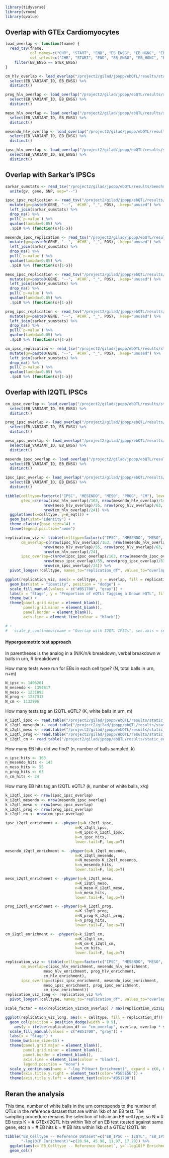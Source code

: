 ```r
library(tidyverse)
library(vroom)
library(qvalue)
```

## Overlap with GTEx Cardiomyocytes
```r
load_overlap <- function(fname) {
  read_tsv(fname, 
           col_names=c("CHR", "START", "END", "EB_ENSG", "EB_HGNC", "EB_VARIANT_ID", "GTEX_CHR", "GTEX_START", "GTEX_END", "GTEX_ENSG", "GTEX_REF", "GTEX_ALT"),
           col_select=c("CHR", "START", "END", "EB_ENSG", "EB_HGNC", "EB_VARIANT_ID", "GTEX_ENSG")) %>%
    filter(EB_ENSG == GTEX_ENSG)
}
```


```r
cm_hlv_overlap <- load_overlap("/project2/gilad/jpopp/ebQTL/results/static_eqtl_followup/eb_cmstages/pseudobulk_tmm/basic/CM/8pcs/eqtl_overlap.Heart_Left_Ventricle.bed") %>%
  select(EB_VARIANT_ID, EB_ENSG) %>%
  distinct()

prog_hlv_overlap <- load_overlap("/project2/gilad/jpopp/ebQTL/results/static_eqtl_followup/eb_cmstages/pseudobulk_tmm/basic/PROG/8pcs/eqtl_overlap.Heart_Left_Ventricle.bed") %>%
  select(EB_VARIANT_ID, EB_ENSG) %>%
  distinct()

meso_hlv_overlap <- load_overlap("/project2/gilad/jpopp/ebQTL/results/static_eqtl_followup/eb_cmstages/pseudobulk_tmm/basic/MESO/8pcs/eqtl_overlap.Heart_Left_Ventricle.bed") %>%
  select(EB_VARIANT_ID, EB_ENSG) %>%
  distinct()

mesendo_hlv_overlap <- load_overlap("/project2/gilad/jpopp/ebQTL/results/static_eqtl_followup/eb_cmstages/pseudobulk_tmm/basic/MESENDO/8pcs/eqtl_overlap.Heart_Left_Ventricle.bed") %>%
  select(EB_VARIANT_ID, EB_ENSG) %>%
  distinct()

ipsc_hlv_overlap <- load_overlap("/project2/gilad/jpopp/ebQTL/results/static_eqtl_followup/eb_cmstages/pseudobulk_tmm/basic/IPSC/8pcs/eqtl_overlap.Heart_Left_Ventricle.bed") %>%
  select(EB_VARIANT_ID, EB_ENSG) %>%
  distinct()
```

## Overlap with Sarkar's IPSCs
```r
sarkar_sumstats <- read_tsv("/project2/gilad/jpopp/ebQTL/results/benchmark_static_qtl_calling/vqtl_ipsc/pseudobulk_tmm/basic/IPSC/8pcs/matrixeqtl_homoscedastic.cis_qtl_pairs.all.tsv") %>%
  unite(gv, gene, SNP, sep="--")
```

```r
ipsc_ipsc_replication <- read_tsv("/project2/gilad/jpopp/ebQTL/results/static_qtl_calling/eb_cmstages/pseudobulk_tmm/basic/IPSC/8pcs/tensorqtl_permutations.sighits.pos") %>%
  mutate(gv=paste0(GENE, "--", `#CHR`, "_", POS), .keep="unused") %>%
  left_join(sarkar_sumstats) %>%
  drop_na() %>%
  pull(`p-value`) %>%
  qvalue(lambda=0.85) %>%
  .$pi0 %>% (function(x){1-x})

mesendo_ipsc_replication <- read_tsv("/project2/gilad/jpopp/ebQTL/results/static_qtl_calling/eb_cmstages/pseudobulk_tmm/basic/MESENDO/8pcs/tensorqtl_permutations.sighits.pos") %>%
  mutate(gv=paste0(GENE, "--", `#CHR`, "_", POS), .keep="unused") %>%
  left_join(sarkar_sumstats) %>%
  drop_na() %>%
  pull(`p-value`) %>%
  qvalue(lambda=0.85) %>%
  .$pi0 %>% (function(x){1-x})

meso_ipsc_replication <- read_tsv("/project2/gilad/jpopp/ebQTL/results/static_qtl_calling/eb_cmstages/pseudobulk_tmm/basic/MESO/8pcs/tensorqtl_permutations.sighits.pos") %>%
  mutate(gv=paste0(GENE, "--", `#CHR`, "_", POS), .keep="unused") %>%
  left_join(sarkar_sumstats) %>%
  drop_na() %>%
  pull(`p-value`) %>%
  qvalue(lambda=0.85) %>%
  .$pi0 %>% (function(x){1-x})

prog_ipsc_replication <- read_tsv("/project2/gilad/jpopp/ebQTL/results/static_qtl_calling/eb_cmstages/pseudobulk_tmm/basic/PROG/8pcs/tensorqtl_permutations.sighits.pos") %>%
  mutate(gv=paste0(GENE, "--", `#CHR`, "_", POS), .keep="unused") %>%
  left_join(sarkar_sumstats) %>%
  drop_na() %>%
  pull(`p-value`) %>%
  qvalue(lambda=0.85) %>%
  .$pi0 %>% (function(x){1-x})

cm_ipsc_replication <- read_tsv("/project2/gilad/jpopp/ebQTL/results/static_qtl_calling/eb_cmstages/pseudobulk_tmm/basic/CM/8pcs/tensorqtl_permutations.sighits.pos") %>%
  mutate(gv=paste0(GENE, "--", `#CHR`, "_", POS), .keep="unused") %>%
  left_join(sarkar_sumstats) %>%
  drop_na() %>%
  pull(`p-value`) %>%
  qvalue(lambda=0.85) %>%
  .$pi0 %>% (function(x){1-x})
```

## Overlap with I2QTL IPSCs
```r
cm_ipsc_overlap <- load_overlap("/project2/gilad/jpopp/ebQTL/results/static_eqtl_followup/eb_cmstages/pseudobulk_tmm/basic/CM/8pcs/eqtl_overlap.I2QTL_IPSC_hg38.bed") %>%
  select(EB_VARIANT_ID, EB_ENSG) %>%
  distinct()

prog_ipsc_overlap <- load_overlap("/project2/gilad/jpopp/ebQTL/results/static_eqtl_followup/eb_cmstages/pseudobulk_tmm/basic/PROG/8pcs/eqtl_overlap.I2QTL_IPSC_hg38.bed") %>%
  select(EB_VARIANT_ID, EB_ENSG) %>%
  distinct()

meso_ipsc_overlap <- load_overlap("/project2/gilad/jpopp/ebQTL/results/static_eqtl_followup/eb_cmstages/pseudobulk_tmm/basic/MESO/8pcs/eqtl_overlap.I2QTL_IPSC_hg38.bed") %>%
  select(EB_VARIANT_ID, EB_ENSG) %>%
  distinct()

mesendo_ipsc_overlap <- load_overlap("/project2/gilad/jpopp/ebQTL/results/static_eqtl_followup/eb_cmstages/pseudobulk_tmm/basic/MESENDO/8pcs/eqtl_overlap.I2QTL_IPSC_hg38.bed") %>%
  select(EB_VARIANT_ID, EB_ENSG) %>%
  distinct()

ipsc_ipsc_overlap <- load_overlap("/project2/gilad/jpopp/ebQTL/results/static_eqtl_followup/eb_cmstages/pseudobulk_tmm/basic/IPSC/8pcs/eqtl_overlap.I2QTL_IPSC_hg38.bed") %>%
  select(EB_VARIANT_ID, EB_ENSG) %>%
  distinct()
```

```r
tibble(celltype=factor(c("IPSC", "MESENDO", "MESO", "PROG", "CM"), levels=c("IPSC", "MESENDO", "MESO", "PROG", "CM")),
       gtex_=c(nrow(ipsc_hlv_overlap)/163, nrow(mesendo_hlv_overlap)/143,
                 nrow(meso_hlv_overlap)/55, nrow(prog_hlv_overlap)/63,
                 nrow(cm_hlv_overlap)/24)) %>%
  ggplot(aes(x=celltype, y=n_eqtl)) +
  geom_bar(stat="identity") + 
  theme_classic(base_size=14) +
  theme(legend.position="none")
```

```r
replication_viz <- tibble(celltype=factor(c("IPSC", "MESENDO", "MESO", "PROG", "CM"), levels=c("IPSC", "MESENDO", "MESO", "PROG", "CM")),
       cm_overlap=c(nrow(ipsc_hlv_overlap)/163, nrow(mesendo_hlv_overlap)/143,
                 nrow(meso_hlv_overlap)/55, nrow(prog_hlv_overlap)/63,
                 nrow(cm_hlv_overlap)/24),
       ipsc_overlap=c(nrow(ipsc_ipsc_overlap)/163, nrow(mesendo_ipsc_overlap)/143,
                 nrow(meso_ipsc_overlap)/55, nrow(prog_ipsc_overlap)/63,
                 nrow(cm_ipsc_overlap)/24)) %>%
  pivot_longer(!celltype, names_to="replication_df", values_to="overlap")
```

```r
ggplot(replication_viz, aes(x = celltype, y = overlap, fill = replication_df)) +
  geom_bar(stat = "identity", position = "dodge") +
  scale_fill_manual(values = c("#B51700", "gray")) +
  labs(x = "Stage", y = "Proportion of eQTLs Tagging a Known eQTL", fill = "") +
  theme_bw() +
  theme(panel.grid.major = element_blank(),
        panel.grid.minor = element_blank(),
        panel.border = element_blank(),
        axis.line = element_line(colour = "black")) 

# +
#   scale_y_continuous(name = "Overlap with I2QTL IPSCs", sec.axis = sec_axis(~., name = "Overlap with GTEx Heart Left Ventricle"))
```

#### Hypergeometric test approach
In parentheses is the analog in a (N/K/n/k breakdown, verbal breakdown w balls in urn, R breakdown)

How many tests were run for EBs in each cell type? (N, total balls in urn, n+m)
```r
N_ipsc <- 1406201
N_mesendo <- 1394817
N_meso <- 1231892
N_prog <- 1237313
N_cm <- 1132996
```

How many tests tag an I2QTL eQTL? (K, white balls in urn, m)
```r
K_i2qtl_ipsc <- read.table("/project2/gilad/jpopp/ebQTL/results/static_eqtl_followup/eb_cmstages/pseudobulk_tmm/basic/IPSC/8pcs/n_tests_tagging_gtex.I2QTL_IPSC_hg38.bed")$V1
K_i2qtl_mesendo <- read.table("/project2/gilad/jpopp/ebQTL/results/static_eqtl_followup/eb_cmstages/pseudobulk_tmm/basic/MESENDO/8pcs/n_tests_tagging_gtex.I2QTL_IPSC_hg38.bed")$V1
K_i2qtl_meso <- read.table("/project2/gilad/jpopp/ebQTL/results/static_eqtl_followup/eb_cmstages/pseudobulk_tmm/basic/MESO/8pcs/n_tests_tagging_gtex.I2QTL_IPSC_hg38.bed")$V1
K_i2qtl_prog <- read.table("/project2/gilad/jpopp/ebQTL/results/static_eqtl_followup/eb_cmstages/pseudobulk_tmm/basic/PROG/8pcs/n_tests_tagging_gtex.I2QTL_IPSC_hg38.bed")$V1
K_i2qtl_cm <- read.table("/project2/gilad/jpopp/ebQTL/results/static_eqtl_followup/eb_cmstages/pseudobulk_tmm/basic/CM/8pcs/n_tests_tagging_gtex.I2QTL_IPSC_hg38.bed")$V1
```

How many EB hits did we find? (n, number of balls sampled, k)
```r
n_ipsc_hits <- 163
n_mesendo_hits <- 143
n_meso_hits <- 55
n_prog_hits <- 63
n_cm_hits <- 24
```

How many EB hits tag an I2QTL eQTL? (k, number of white balls, x/q)
```r
k_i2qtl_ipsc <- nrow(ipsc_ipsc_overlap)
k_i2qtl_mesendo <- nrow(mesendo_ipsc_overlap)
k_i2qtl_meso <- nrow(meso_ipsc_overlap)
k_i2qtl_prog <- nrow(prog_ipsc_overlap)
k_i2qtl_cm <- nrow(cm_ipsc_overlap)
```


```r
ipsc_i2qtl_enrichment <- -phyper(q=k_i2qtl_ipsc, 
                               m=K_i2qtl_ipsc, 
                               n=N_ipsc-K_i2qtl_ipsc,
                               k=n_ipsc_hits, 
                               lower.tail=F, log.p=T)

mesendo_i2qtl_enrichment <- -phyper(q=k_i2qtl_mesendo, 
                               m=K_i2qtl_mesendo, 
                               n=N_mesendo-K_i2qtl_mesendo,
                               k=n_mesendo_hits, 
                               lower.tail=F, log.p=T)

meso_i2qtl_enrichment <- -phyper(q=k_i2qtl_meso, 
                               m=K_i2qtl_meso, 
                               n=N_meso-K_i2qtl_meso,
                               k=n_meso_hits, 
                               lower.tail=F, log.p=T)

prog_i2qtl_enrichment <- -phyper(q=k_i2qtl_prog, 
                               m=K_i2qtl_prog, 
                               n=N_prog-K_i2qtl_prog,
                               k=n_prog_hits, 
                               lower.tail=F, log.p=T)

cm_i2qtl_enrichment <- -phyper(q=k_i2qtl_cm, 
                               m=K_i2qtl_cm, 
                               n=N_cm-K_i2qtl_cm,
                               k=n_cm_hits, 
                               lower.tail=F, log.p=T)
```


```r
replication_viz <- tibble(celltype=factor(c("IPSC", "MESENDO", "MESO", "PROG", "CM"), levels=c("IPSC", "MESENDO", "MESO", "PROG", "CM")),
       cm_overlap=c(ipsc_hlv_enrichment, mesendo_hlv_enrichment,
                 meso_hlv_enrichment, prog_hlv_enrichment,
                 cm_hlv_enrichment),
       ipsc_overlap=c(ipsc_ipsc_enrichment, mesendo_ipsc_enrichment,
                 meso_ipsc_enrichment, prog_ipsc_enrichment,
                 cm_ipsc_enrichment))
replication_viz_long <- replication_viz %>%
  pivot_longer(!celltype, names_to="replication_df", values_to="overlap")
```

```r
scale_factor = max(replication_viz$cm_overlap) / max(replication_viz$ipsc_overlap)

ggplot(replication_viz_long, aes(x = celltype, fill = replication_df)) +
  geom_col(position = position_dodge(width = 0.9),
    aes(y = ifelse(replication_df == "cm_overlap", overlap, overlap * scale_factor))) +
  scale_fill_manual(values = c("#B51700", "gray")) +
  labs(x = "Stage") +
  theme_bw(base_size=15) +
  theme(panel.grid.major = element_blank(),
        panel.grid.minor = element_blank(),
        panel.border = element_blank(),
        axis.line = element_line(colour = "black"),
        legend.position = "none") +
  scale_y_continuous(name = "-log P(Heart Enrichment)", expand = c(0, 0.05), sec.axis = sec_axis(~ . / scale_factor, name = "-log P(IPSC Enrichment)")) +
  theme(axis.title.y.right = element_text(color="#5E5E5E")) +
  theme(axis.title.y.left = element_text(color="#B51700"))
```

## Reran the analysis
This time, number of white balls in the urn corresponds to the number of QTLs in the reference
dataset that are within 1kb of an EB test. The sampling procedure remains the selection of hits 
in an EB cell type, so
N = # EB tests
K = # GTEx/I2QTL hits within 1kb of an EB test (tested against same gene, etc)
n = # EB hits
k = # EB hits within 1kb of a GTEx/ I2QTL hit
```r
tibble("EB_Celltype -- Reference Dataset"=c("EB_IPSC -- I2QTL", "EB_IPSC -- GTEx", "EB_CM -- I2QTL", "EB_CM -- GTEx"),
       "-log10(P Enrichment)"=c(20.94, 45.98, 11.97, 17.28)) %>%
  ggplot(aes(x=`EB_Celltype -- Reference Dataset`, y=`-log10(P Enrichment)`)) +
  geom_col()
```


